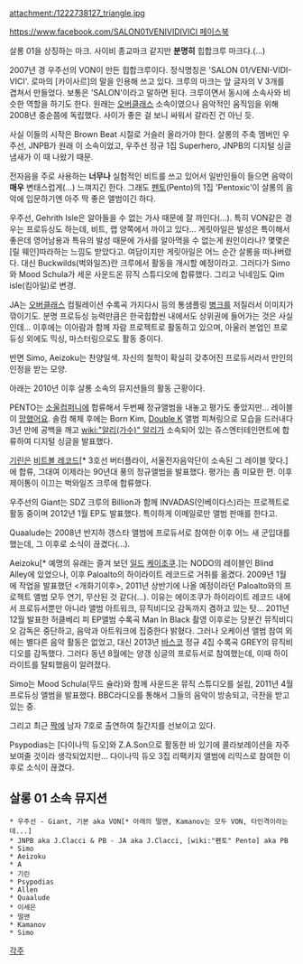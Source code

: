 attachment:/1222738127_triangle.jpg

[[https://www.facebook.com/SALON01VENIVIDIVICI 페이스북]]

살롱 01을 상징하는 마크. 사이비 종교마크 같지만 '''분명히''' 힙합크루 마크다.(...)

2007년 경 우주선의 VON이 만든 힙합크루이다. 정식명칭은 'SALON 01/VENI-VIDI-VICI'. 로마의 [카이사르]의 말을 인용해 쓰고 있다. 크루의 마크는 앞 글자의 V 3개를 겹쳐서 만들었다. 보통은 'SALON'이라고 말하면 된다. 크루이면서 동시에 소속사와 비슷한 역할을 하기도 한다. 원래는 [[오버클래스]] 소속이였으나 음악적인 움직임을 위해 2008년 중순쯤에 독립했다. 사이가 좋은 걸 보니 싸워서 갈라진 건 아닌 듯.

사실 이들의 시작은 Brown Beat 시절로 거슬러 올라가야 한다. 살롱의 주축 멤버인 우주선, JNPB가 원래 이 소속이었고, 우주선 정규 1집 Superhero, JNPB의 디지털 싱글 냄새가 이 때 나왔기 때문.

전자음을 주로 사용하는 '''너무나''' 실험적인 비트를 쓰고 있어서 일반인들이 들으면 음악이 '''매우''' 변태스럽게(...) 느껴지긴 한다. 그래도 [[펜토]](Pento)의 1집 'Pentoxic'이 살롱의 음악에 입문하기엔 아주 딱 좋은 앨범이긴 하다.

우주선, Gehrith Isle은 알아들을 수 없는 가사 때문에 잘 까인다(...). 특히 VON같은 경우는 프로듀싱도 하는데, 비트, 랩 양쪽에서 까이고 있다... 게릿아일은 발성은 특이해서 좋은데 영어남용과 특유의 발성 때문에 가사를 알아먹을 수 없는게 원인이라나? 몇몇은 [릴 웨인]따라하는 느낌도 받았다고. 여담이지만 게릿아일은 어느 순간 살롱을 떠나버렸다. 대신 Buckwilds(벅와일즈)란 크루에서 활동을 개시할 예정이라고. 그러다가 Simo와 Mood Schula가 세운 사운드온 뮤직 스튜디오에 합류했다. 그리고 닉네임도 Qim isle(킴아일)로 변경.

JA는 [[오버클래스]] 컴필레이션 수록곡 가지다시 등의 통샘플링 [[병크]]를 저질러서 이미지가 깎이기도. 분명 프로듀싱 능력만큼은 한국힙합씬 내에서도 상위권에 들어가는 것은 사실인데... 이후에는 이아람과 함께 자람 프로젝트로 활동하고 있으며, 아울러 본업인 프로듀싱 외에도 믹싱, 마스터링으로도 활동 중이다.

반면 Simo, Aeizoku는 찬양일색. 자신의 철학이 확실히 갖추어진 프로듀서라서 만인의 인정을 받는 모양.

아래는 2010년 이후 살롱 소속의 뮤지션들의 활동 근황이다.

PENTO는 [[소울컴퍼니]]에 합류해서 두번째 정규앨범을 내놓고 평가도 좋았지만... 레이블이 [[망했어요]]. 솔컴 해체 후에는 Born Kim, [[Double K]] 앨범 피쳐링으로 모습을 드러내다 3년 만에 공백을 깨고 [[wiki:"알리(가수)" 알리]]가 소속되어 있는 쥬스엔터테인먼트에 합류하여 디지털 싱글을 발표했다.

[[기린]]은 [[비트볼 레코드]][* 3호선 버터플라이, 서울전자음악단이 소속된 그 레이블 맞다.]에 합류, 그대여 이제라는 90년대 풍의 정규앨범을 발표했다. 평가는 좀 미묘한 편. 이후 제이통이 이끄는 벅와일즈 크루에 합류했다.

우주선의 Giant는 SDZ 크루의 Billion과 함께 INVADAS(인베이다스)라는 프로젝트로 활동 중이며 2012년 1월 EP도 발표했다. 특이하게 이메일로만 앨범 판매를 한다고.

Quaalude는 2008년 반지하 갱스타 앨범에 프로듀서로 참여한 이후 어느 새 군입대를 했는데, 그 이후로 소식이 끊겼다(...).

Aeizoku[* 예명의 유래는 즐겨 보던 [[일드]] [[케이조쿠]].]는 NODO의 레이블인 Blind Alley에 있었으나, 이후 Paloalto의 하이라이트 레코드로 거취를 옮겼다. 2009년 1월에 작업을 발표했던 <개화기이후>, 2011년 상반기에 나올 예정이라던 Paloalto와의 프로젝트 앨범 모두 연기, 무산된 것 같다(...). 이유는 에이조쿠가 하이라이트 레코드 내에서 프로듀서뿐만 아니라 앨범 아트워크, 뮤직비디오 감독까지 겸하고 있는 탓... 2011년 12월 발표한 허클베리 피 EP앨범 수록곡 Man In Black 촬영 이후로는 당분간 뮤직비디오 감독은 중단하고, 음악과 아트워크에 집중한다 밝혔다. 그러나 오케이션 앨범 참여 외에는 별다른 음악 활동은 없었고, 대신 2013년 [[바스코]] 정규 4집 수록곡 GREY의 뮤직비디오를 감독했다. 그러다 동년 8월에는 양갱 싱글의 프로듀서로 참여했는데, 이때 하이라이트를 탈퇴했음이 알려졌다.

Simo는 Mood Schula(무드 슐라)와 함께 사운드온 뮤직 스튜디오를 설립, 2011년 4월 프로듀싱 앨범을 발표했다. BBC라디오를 통해서 그들의 음악이 방송되고, 극찬을 받고 있는 중.

그리고 최근 [[짝]]에 남자 7호로 출연하여 칠간지를 선보이고 있다. 

Psypodias는 [다이나믹 듀오]와 Z.A.Son으로 활동한 바 있기에 콜라보레이션을 자주 보여줄 것이라 생각되었지만... 다이나믹 듀오 3집 리팩키지 앨범에 리믹스로 참여한 이후로 소식이 끊겼다.

== 살롱 01 소속 뮤지션 ==
 * 우주선 - Giant, 기본 aka VON[* 아래의 떨맨, Kamanov는 모두 VON, 타인격이라는데...]
 * JNPB aka J.Clacci & PB - JA aka J.Clacci, [wiki:"펜토" Pento] aka PB
 * Simo
 * Aeizoku
 * A
 * 기린
 * Psypodias
 * Allen
 * Quaalude
 * 이세은
 * 떨맨
 * Kamanov
 * Simo

[[각주]]
